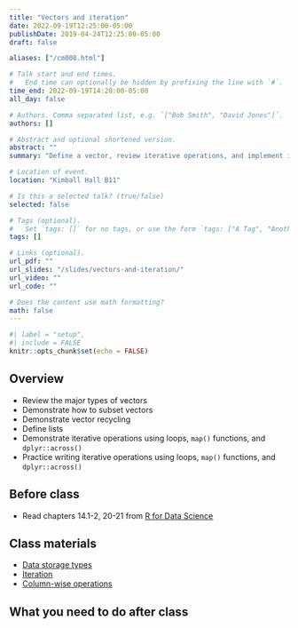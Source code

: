 ```yaml
---
title: "Vectors and iteration"
date: 2022-09-19T12:25:00-05:00
publishDate: 2019-04-24T12:25:00-05:00
draft: false

aliases: ["/cm008.html"]

# Talk start and end times.
#   End time can optionally be hidden by prefixing the line with `#`.
time_end: 2022-09-19T14:20:00-05:00
all_day: false

# Authors. Comma separated list, e.g. `["Bob Smith", "David Jones"]`.
authors: []

# Abstract and optional shortened version.
abstract: ""
summary: "Define a vector, review iterative operations, and implement iteration using a range of techniques."

# Location of event.
location: "Kimball Hall B11"

# Is this a selected talk? (true/false)
selected: false

# Tags (optional).
#   Set `tags: []` for no tags, or use the form `tags: ["A Tag", "Another Tag"]` for one or more tags.
tags: []

# Links (optional).
url_pdf: ""
url_slides: "/slides/vectors-and-iteration/"
url_video: ""
url_code: ""

# Does the content use math formatting?
math: false
---
```


```r
#| label = "setup",
#| include = FALSE
knitr::opts_chunk$set(echo = FALSE)
```

## Overview

* Review the major types of vectors
* Demonstrate how to subset vectors
* Demonstrate vector recycling
* Define lists
* Demonstrate iterative operations using loops, `map()` functions, and `dplyr::across()`
* Practice writing iterative operations using loops, `map()` functions, and `dplyr::across()`

## Before class

* Read chapters 14.1-2, 20-21 from [R for Data Science](http://r4ds.had.co.nz/)

## Class materials

* [Data storage types](/notes/vectors/)
* [Iteration](/notes/iteration/)
* [Column-wise operations](https://dplyr.tidyverse.org/dev/articles/colwise.html)

## What you need to do after class

